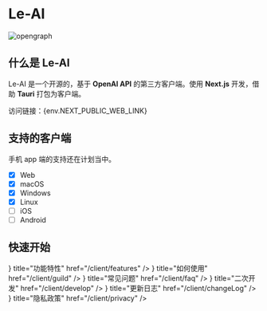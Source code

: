 
# Le-AI

<Image src={opengraph} alt="opengraph" className="rounded-lg" />

## 什么是 Le-AI

Le-AI 是一个开源的，基于 **OpenAI API** 的第三方客户端。使用 **Next.js** 开发，借助 **Tauri** 打包为客户端。

访问链接：<Link href={env.NEXT_PUBLIC_WEB_LINK} className="text-[#006be6] dark:text-[#008ae6] underline" target="_blank">{env.NEXT_PUBLIC_WEB_LINK}</Link>

## 支持的客户端

<div className="my-6">手机 app 端的支持还在计划当中。</div>

- [x] Web
- [x] macOS
- [x] Windows
- [x] Linux
- [ ] iOS
- [ ] Android

## 快速开始

<Cards>
  <Card
    icon={<span className="w-6 h-6 i-mdi-star-face" />}
    title="功能特性"
    href="/client/features"
  />
  <Card
    icon={<span className="w-6 h-6 i-mingcute-book-2-fill" />}
    title="如何使用"
    href="/client/guild"
  />
  <Card
    icon={<span className="w-6 h-6 i-mdi-frequently-asked-questions" />}
    title="常见问题"
    href="/client/faq"
  />
  <Card
    icon={<span className="w-6 h-6 i-mdi-code-not-equal-variant" />}
    title="二次开发"
    href="/client/develop"
  />
  <Card
    icon={<span className="w-6 h-6 i-mingcute-document-3-fill" />}
    title="更新日志"
    href="/client/changeLog"
  />
  <Card
    icon={<span className="w-6 h-6 i-mdi-information" />}
    title="隐私政策"
    href="/client/privacy"
  />
</Cards>

